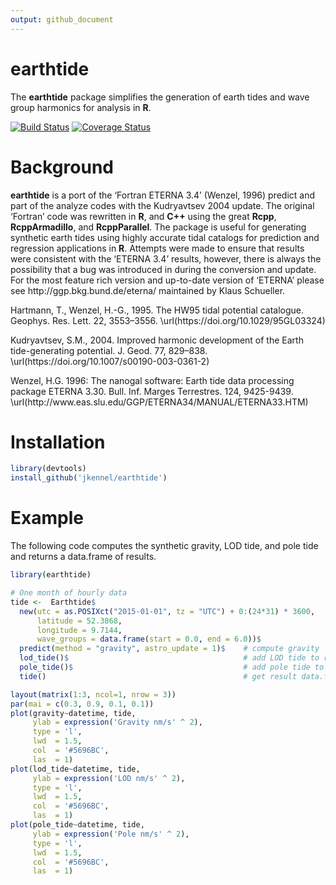 ```yaml
---
output: github_document
---
```


# earthtide #

The **earthtide** package simplifies the generation of earth tides and wave group harmonics for analysis in **R**.

[![Build Status](https://travis-ci.org/jkennel/earthtide.svg?branch=master)](https://travis-ci.org/jkennel/earthtide)
[![Coverage Status](https://img.shields.io/codecov/c/github/jkennel/earthtide/master.svg)](https://codecov.io/github/jkennel/earthtide?branch=master)

# Background #

**earthtide** is a port of the 'Fortran ETERNA 3.4' (Wenzel, 1996) predict and part of the analyze codes with the Kudryavtsev 2004 update.  The original 'Fortran' code was rewritten in **R**, and **C++** using the great **Rcpp**, **RcppArmadillo**, and **RcppParallel**. The package is useful for generating synthetic earth tides using highly accurate tidal catalogs for prediction and regression applications in **R**. Attempts were made to ensure that results were consistent with the 'ETERNA 3.4' results, however, there is always the possibility that a bug was introduced in during the conversion and update.  For the most feature rich version and up-to-date version of 'ETERNA' please see http://ggp.bkg.bund.de/eterna/ maintained by Klaus Schueller.


Hartmann, T., Wenzel, H.-G., 1995. The HW95 tidal potential catalogue. Geophys. Res. Lett. 22, 3553–3556. \url(https://doi.org/10.1029/95GL03324)

Kudryavtsev, S.M., 2004. Improved harmonic development of the Earth tide-generating potential. J. Geod. 77, 829–838. \url(https://doi.org/10.1007/s00190-003-0361-2)

Wenzel, H.G. 1996: The nanogal software: Earth tide data processing package ETERNA 3.30. Bull. Inf. Marges Terrestres. 124, 9425-9439.  \url(http://www.eas.slu.edu/GGP/ETERNA34/MANUAL/ETERNA33.HTM)

# Installation #

```r
library(devtools)
install_github('jkennel/earthtide')
```


# Example # 

The following code computes the synthetic gravity, LOD tide, and pole tide and returns a data.frame of results.

```r
library(earthtide)

# One month of hourly data
tide <-  Earthtide$
  new(utc = as.POSIXct("2015-01-01", tz = "UTC") + 0:(24*31) * 3600,
      latitude = 52.3868,
      longitude = 9.7144,
      wave_groups = data.frame(start = 0.0, end = 6.0))$
  predict(method = "gravity", astro_update = 1)$    # compute gravity
  lod_tide()$                                       # add LOD tide to results
  pole_tide()$                                      # add pole tide to results
  tide()                                            # get result data.frame

```

```r
layout(matrix(1:3, ncol=1, nrow = 3))
par(mai = c(0.3, 0.9, 0.1, 0.1))
plot(gravity~datetime, tide, 
     ylab = expression('Gravity nm/s' ^ 2), 
     type = 'l',
     lwd  = 1.5,
     col  = '#5696BC',
     las  = 1)
plot(lod_tide~datetime, tide, 
     ylab = expression('LOD nm/s' ^ 2), 
     type = 'l',
     lwd  = 1.5,
     col  = '#5696BC',
     las  = 1)
plot(pole_tide~datetime, tide,
     ylab = expression('Pole nm/s' ^ 2), 
     type = 'l',
     lwd  = 1.5,
     col  = '#5696BC',
     las  = 1)
```

